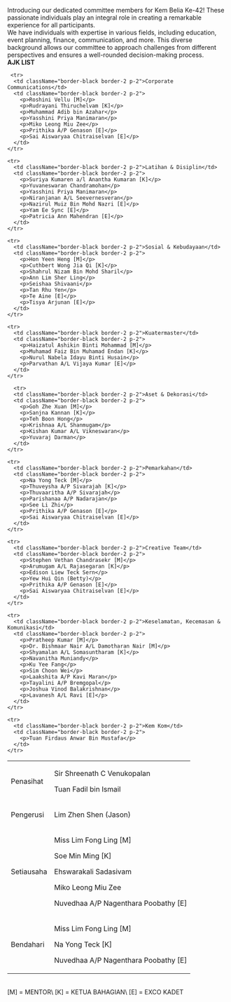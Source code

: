 
<GuideHeader id="4" />

Introducing our dedicated committee members for Kem Belia Ke-42! These passionate individuals play an integral role in creating a remarkable experience for all participants.
<br/>
We have individuals with expertise in various fields, including education, event planning, finance, communication, and more. This diverse background allows our committee to approach challenges from different perspectives and ensures a well-rounded decision-making process. 
<br/>
**AJK LIST**

<table className="border-black border-2 border-collapse mt-4 w-full">
<colgroup>
    <col class="w-1/3"/>
    <col class="w-2/3"/>
</colgroup>
  <tbody>
    <tr>
      <td className="border-black border-2 p-2 ">Penasihat</td>
      <td className="border-black border-2 p-2">
        <p>Sir Shreenath C Venukopalan</p>
        <p>Tuan Fadil bin Ismail</p>
      </td>
    </tr>
    <tr>
      <td className="border-black border-2 p-2">Pengerusi</td>
      <td className="border-black border-2 p-2">
        <p>Lim Zhen Shen (Jason)</p>
      </td>
    </tr>
    <tr>
      <td className="border-black border-2 p-2">Setiausaha</td>
      <td className="border-black border-2 p-2">
        <p>Miss Lim Fong Ling [M]</p>
        <p>Soe Min Ming [K]</p>
        <p>Ehswarakali Sadasivam</p>
        <p>Miko Leong Miu Zee</p>
        <p>Nuvedhaa A/P Nagenthara Poobathy [E]</p>
      </td>
    </tr>
    <tr>
      <td className="border-black border-2 p-2">Bendahari</td>
      <td className="border-black border-2 p-2">
        <p>Miss Lim Fong Ling [M]</p>
        <p>Na Yong Teck [K]</p>
        <p>Nuvedhaa A/P Nagenthara Poobathy [E]</p>
      </td>
    </tr>

     <tr>
      <td className="border-black border-2 p-2">Corporate Communications</td>
      <td className="border-black border-2 p-2">
        <p>Roshini Vellu [M]</p>
        <p>Rudrayani Thiruchelvam [K]</p>
        <p>Muhammad Adib bin Azahar</p>
        <p>Yasshini Priya Manimaran</p>
        <p>Miko Leong Miu Zee</p>
        <p>Prithika A/P Genason [E]</p>
        <p>Sai Aiswaryaa Chitraiselvan [E]</p>
      </td>
    </tr>

    <tr>
      <td className="border-black border-2 p-2">Latihan & Disiplin</td>
      <td className="border-black border-2 p-2">
        <p>Suriya Kumaren a/l Anantha Kumaran [K]</p>
        <p>Yuvaneswaran Chandramohan</p>
        <p>Yasshini Priya Manimaran</p>
        <p>Niranjanan A/L Seevernesveran</p>
        <p>Nazirul Muiz Bin Mohd Nazri [E]</p>
        <p>Yam Ee Sync [E]</p>
        <p>Patricia Ann Mahendran [E]</p>
      </td>
    </tr>

    <tr>
      <td className="border-black border-2 p-2">Sosial & Kebudayaan</td>
      <td className="border-black border-2 p-2">
        <p>Hon Yeen Heng [M]</p>
        <p>Cuthbert Wong Jia Qi [K]</p>
        <p>Shahrul Nizam Bin Mohd Sharil</p>
        <p>Ann Lim Sher Ling</p>
        <p>Seishaa Shivaani</p>
        <p>Tan Rhu Yen</p>
        <p>Te Aine [E]</p>
        <p>Tisya Arjunan [E]</p>
      </td>
    </tr>

    <tr>
      <td className="border-black border-2 p-2">Kuatermaster</td>
      <td className="border-black border-2 p-2">
        <p>Haizatul Ashikin Binti Mohammad [M]</p>
        <p>Muhamad Faiz Bin Muhamad Endan [K]</p>
        <p>Nurul Nabela Idayu Binti Husain</p>
        <p>Parvathan A/L Vijaya Kumar [E]</p>
      </td>
    </tr>

      <tr>
      <td className="border-black border-2 p-2">Aset & Dekorasi</td>
      <td className="border-black border-2 p-2">
        <p>Goh Zhe Xuan [M]</p>
        <p>Sanjna Kannan [K]</p>
        <p>Teh Boon Hong</p>
        <p>Krishnaa A/L Shanmugam</p>
        <p>Kishan Kumar A/L Vikneswaran</p>
        <p>Yuvaraj Darman</p>
      </td>
    </tr>

    <tr>
      <td className="border-black border-2 p-2">Pemarkahan</td>
      <td className="border-black border-2 p-2">
        <p>Na Yong Teck [M]</p>
        <p>Thuveysha A/P Sivarajah [K]</p>
        <p>Thuvaaritha A/P Sivarajah</p>
        <p>Parishanaa A/P Nadarajan</p>
        <p>See Li Zhi</p>
        <p>Prithika A/P Genason [E]</p>
        <p>Sai Aiswaryaa Chitraiselvan [E]</p>
      </td>
    </tr>

    <tr>
      <td className="border-black border-2 p-2">Creative Team</td>
      <td className="border-black border-2 p-2">
        <p>Stephen Vethan Chandrasekr [M]</p>
        <p>Arumugam A/L Rajasegaran [K]</p>
        <p>Edison Liew Teck Sern</p>
        <p>Yew Hui Qin (Betty)</p>
        <p>Prithika A/P Genason [E]</p>
        <p>Sai Aiswaryaa Chitraiselvan [E]</p>
      </td>
    </tr>

    <tr>
      <td className="border-black border-2 p-2">Keselamatan, Kecemasan & Komunikasi</td>
      <td className="border-black border-2 p-2">
        <p>Pratheep Kumar [M]</p>
        <p>Dr. Bishmaar Nair A/L Damotharan Nair [M]</p>
        <p>Shyamalan A/L Somasuntharam [K]</p>
        <p>Navanitha Muniandy</p>
        <p>Ku Yee Fang</p>
        <p>Sim Choon Wei</p>
        <p>Laakshita A/P Kavi Maran</p>
        <p>Tayalini A/P Bremgopal</p>
        <p>Joshua Vinod Balakrishnan</p>
        <p>Lavanesh A/L Ravi [E]</p>
      </td>
    </tr>

    <tr>
      <td className="border-black border-2 p-2">Kem Kom</td>
      <td className="border-black border-2 p-2">
        <p>Tuan Firdaus Anwar Bin Mustafa</p>
      </td>
    </tr>


  </tbody>
</table>

<br/>
[M] = MENTOR\
[K] = KETUA BAHAGIAN\
[E] = EXCO KADET